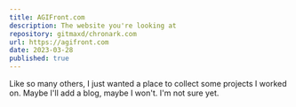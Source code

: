 ```yaml
---
title: AGIFront.com
description: The website you're looking at
repository: gitmaxd/chronark.com
url: https://agifront.com
date: 2023-03-28
published: true
---
```



Like so many others, I just wanted a place to collect some projects I worked on. Maybe I'll add a blog, maybe I won't. I'm not sure yet.
